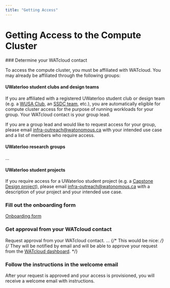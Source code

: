```yaml
---
title: "Getting Access"
---
```


# Getting Access to the Compute Cluster

 
<Steps>
### Determine your WATcloud contact

To access the compute cluster, you must be affiliated with WATcloud. You may already be affiliated through the following groups:

#### UWaterloo student clubs and design teams

If you are affiliated with a registered UWaterloo student club or design team (e.g. a [WUSA Club](https://wusa.ca/clubs/), an [SSDC team](https://uwaterloo.ca/sedra-student-design-centre/directory-teams), etc.),
you are automatically eligible for compute cluster access for the purpose of running workloads for your group. Your WATcloud contact is your group lead.

If you are a group lead and would like to request access for your group, please email infra-outreach@watonomous.ca with your intended use case and a list of members who require access.

#### UWaterloo research groups

...

#### UWaterloo student projects

If you require access for a UWaterloo student project (e.g. a [Capstone Design project](https://uwaterloo.ca/capstone-design/)), please email infra-outreach@watonomous.ca with a description of your project and your intended use case.

### Fill out the onboarding form
 
[Onboarding form](https://cloud.watonomous.ca/onboarding-form/)
 
### Get approval from your WATcloud contact

Request approval from your WATcloud contact. ...
{/* This would be nice: */}
{/* They will be notified by email and will be able to approve your request from the [WATcloud dashboard](https://watcloud.uwaterloo.ca/). */}
 
### Follow the instructions in the welcome email

After your request is approved and your access is provisioned, you will receive a welcome email with instructions.
 
</Steps>